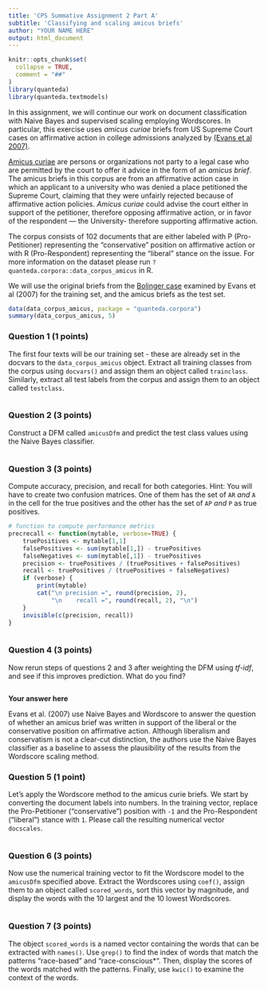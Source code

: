 ```yaml
---
title: 'CPS Summative Assignment 2 Part A'
subtitle: 'Classifying and scaling amicus briefs'
author: "YOUR NAME HERE"
output: html_document
---
```


```r
knitr::opts_chunk$set(
  collapse = TRUE,
  comment = "##"
)
library(quanteda)
library(quanteda.textmodels)
```


In this assignment, we will continue our work on document classification with Naive Bayes and supervised scaling employing Wordscores. In particular, this exercise uses *amicus curiae* briefs from US Supreme Court cases on affirmative action in college admissions analyzed by [(Evans et al 2007)](http://onlinelibrary.wiley.com/doi/10.1111/j.1740-1461.2007.00113.x/full).

[Amicus curiae](http://en.wikipedia.org/wiki/Amicus_curiae) are persons or organizations not party to a legal case who are permitted by the court to offer it advice in the form of an *amicus brief*. The amicus briefs in this corpus are from an affirmative action case in which an applicant to a university who was denied a place petitioned the Supreme Court, claiming that they were unfairly rejected because of affirmative action policies. *Amicus curiae* could advise the court either in support of the petitioner, therefore opposing affirmative action, or in favor of the respondent — the University- therefore supporting affirmative action.

The corpus consists of 102 documents that are either labeled with P (Pro-Petitioner) representing the "conservative" position on affirmative action or with R (Pro-Respondent) representing the "liberal" stance on the issue. For more information on the dataset please run `?quanteda.corpora::data_corpus_amicus` in R.

We will use the original briefs from the [Bolinger case](http://en.wikipedia.org/wiki/Grutter_v._Bollinger#Case_.28_Supreme_Court_.29) examined by Evans et al (2007) for the training set, and the amicus briefs as the test set.

```r
data(data_corpus_amicus, package = "quanteda.corpora")
summary(data_corpus_amicus, 5)
```

### Question 1 (1 points)

The first four texts will be our training set - these are already set in the docvars to the `data_corpus_amicus` object. Extract all training classes from the corpus using `docvars()` and assign them an object called `trainclass`. Similarly, extract all test labels from the corpus and assign them to an object called `testclass`.

```r

```

### Question 2 (3 points)

Construct a DFM called `amicusDfm` and predict the test class values using the Naive Bayes classifier.

```r

```
### Question 3 (3 points)

Compute accuracy, precision, and recall for both categories. Hint: You will have to create two confusion matrices. One of them has the set of `AR` *and* `A` in the cell for the true positives and the other has the set of `AP` *and* `P` as true positives.

```r
# function to compute performance metrics
precrecall <- function(mytable, verbose=TRUE) {
    truePositives <- mytable[1,1]
    falsePositives <- sum(mytable[1,]) - truePositives
    falseNegatives <- sum(mytable[,1]) - truePositives
    precision <- truePositives / (truePositives + falsePositives)
    recall <- truePositives / (truePositives + falseNegatives)
    if (verbose) {
        print(mytable)
        cat("\n precision =", round(precision, 2), 
            "\n    recall =", round(recall, 2), "\n")
    }
    invisible(c(precision, recall))
}
```

    
```r

```
    
### Question 4 (3 points)

Now rerun steps of questions 2 and 3 after weighting the DFM using *tf-idf*, and see if this improves prediction. What do you find?
    
```r

```

**Your answer here** 

>


Evans et al. (2007) use Naive Bayes and Wordscore to answer the question of whether an amicus brief was written in support of the liberal or the conservative position on affirmative action. Although liberalism and conservatism is not a clear-cut distinction, the authors use the Naive Bayes classifier as a baseline to assess the plausibility of the results from the Wordscore scaling method.

### Question 5 (1 point)

Let's apply the Wordscore method to the amicus curie briefs. We start by converting the document labels into numbers. In the training vector, replace the Pro-Petitioner ("conservative") position with `-1` and the Pro-Respondent ("liberal") stance with `1`. Please call the resulting numerical vector `docscales`.


```r

```


### Question 6 (3 points)

Now use the numerical training vector to fit the Wordscore model to the `amicusDfm` specified above. Extract the Wordscores using `coef()`, assign them to an object called `scored_words`, sort this vector by magnitude, and display the words with the 10 largest and the 10 lowest Wordscores.


```r

```

### Question 7 (3 points)

The object `scored_words` is a named vector containing the words that can be extracted with `names()`. Use `grep()` to find the index of words that match the patterns "race-based" and "race-conscious*". Then, display the scores of the words matched with the patterns. Finally, use `kwic()` to examine the context of the words.


```r

```


